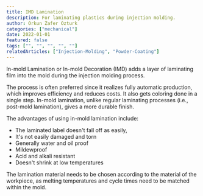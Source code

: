 ```yaml
---
title: IMD Lamination
description: For laminating plastics during injection molding.
author: Orkun Zafer Ozturk
categories: ["mechanical"]
date: 2022-01-01
featured: false
tags: ["", "", "", "", ""]
relatedArticles: ["Injection-Molding", "Powder-Coating"]
---
```

In-mold Lamination or In-mold Decoration (IMD) adds a layer of laminating film into the mold during the injection molding process. 

The process is often preferred since it realizes fully automatic production, which improves efficiency and reduces costs. It also gets coloring done in a single step. In-mold lamination, unlike regular laminating processes (i.e., post-mold lamination), gives a more durable finish. 

The advantages of using in-mold lamination include:

-   The laminated label doesn't fall off as easily,  
-   It's not easily damaged and torn  
-   Generally water and oil proof  
-   Mildewproof  
-   Acid and alkali resistant  
-   Doesn't shrink at low temperatures  

The lamination material needs to be chosen according to the material of the workpiece, as melting temperatures and cycle times need to be matched within the mold.